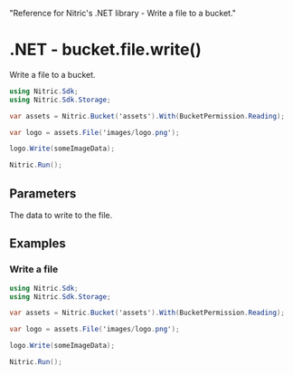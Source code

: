   "Reference for Nitric's .NET library - Write a file to a bucket."

# .NET - bucket.file.write()

Write a file to a bucket.

```csharp
using Nitric.Sdk;
using Nitric.Sdk.Storage;

var assets = Nitric.Bucket('assets').With(BucketPermission.Reading);

var logo = assets.File('images/logo.png');

logo.Write(someImageData);

Nitric.Run();
```

## Parameters

<Properties>
  <Property name="data" required type="byte[]">
    The data to write to the file.
  </Property>
</Properties>

## Examples

### Write a file

```csharp
using Nitric.Sdk;
using Nitric.Sdk.Storage;

var assets = Nitric.Bucket('assets').With(BucketPermission.Reading);

var logo = assets.File('images/logo.png');

logo.Write(someImageData);

Nitric.Run();
```
